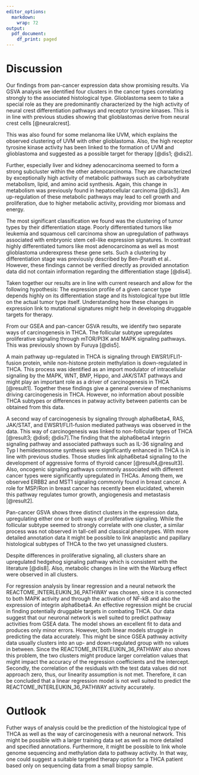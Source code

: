 ```yaml
---
editor_options:
  markdown:
    wrap: 72
output:
  pdf_document:
    df_print: paged
---
```


# Discussion

Our findings from pan-cancer expression data show promising results. Via GSVA analysis we identified four clusters in the cancer types correlating strongly to the associated histological type. Glioblastoma seem to take a special role as they are predominantly characterized by the high activity of neural crest differentiation pathways and receptor tyrosine kinases. This is in line with previous studies showing that glioblastomas derive from neural crest cells [@neuralcrest].

This was also found for some melanoma like UVM, which explains the observed clustering of UVM with other glioblastoma. Also, the high receptor tyrosine kinase activity has been linked to the formation of UVM and glioblastoma and suggested as a possible target for therapy [@dis1; @dis2].

Further, especially liver and kidney adenocarcinoma seemed to form a strong subcluster within the other adenocarcinoma. They are characterized by exceptionally high activity of metabolic pathways such as carbohydrate metabolism, lipid, and amino acid synthesis. Again, this change in metabolism was previously found in hepatocellular carcinoma [@dis3]. Am up-regulation of these metabolic pathways may lead to cell growth and proliferation, due to higher metabolic activity, providing mor biomass and energy. 

The most significant classification we found was the clustering of tumor types by their differentiation stage. Poorly differentiated tumors like leukemia and squamous cell carcinoma show an upregulation of pathways associated with embryonic stem cell-like expression signatures. In contrast highly differentiated tumors like most adenocarcinoma as well as most glioblastoma underexpress these gene sets. Such a clustering by differentiation stage was previously described by Ben-Porath et al.. However, these findings cannot be verified directly as provided annotation data did not contain information regarding the differentiation stage [@dis4].

Taken together our results are in line with current research and allow for the following hypothesis: The expression profile of a given cancer type depends highly on its differentiation stage and its histological type but little on the actual tumor type itself. Understanding how these changes in expression link to mutational signatures might help in developing druggable targets for therapy.



From our GSEA and pan-cancer GSVA results, we identify two separate ways of carcinogenesis in THCA. The follicular subtype upregulates proliferative signaling through mTOR/PI3K and MAPK signaling pathways. This was previously shown by Furuya \textit{et al} [@dis5].

A main pathway up-regulated in THCA is signaling through EWSR1/FLI1-fusion protein, while non-histone protein methylation is down-regulated in THCA. This process was identified as an import modulator of intracellular signaling by the MAPK, WNT, BMP, Hippo, and JAK/STAT pathways and might play an important role as a driver of carcinogenesis in THCA [@result1]. Together these findings give a general overview of mechanisms driving carcinogenesis in THCA. However, no information about possible THCA subtypes or differences in patway activity between patients can be obtained from this data.

A second way of carcinogenesis by signaling through alpha6beta4, RAS, JAK/STAT, and EWSR1/FLI1-fusion mediated pathways was observed in the data. This way of carcinogenesis was linked to non-follicular types of THCA [@result3; @dis6; @dis7].The finding that the alpha6beta4 integrin signaling pathway and associated pathways such as IL-36 signaling and Typ I hemidesmosome synthesis were significantly enhanced in THCA is in line with previous studies. Those studies link alpha6beta4 signaling to the development of aggressive forms of thyroid cancer [@result4,@result3]. Also, oncogenic signaling pathways commonly associated with different cancer types were significantly upregulated in THCAs. Among them, we observed ERBB2 and MST1 signaling commonly found in breast cancer. A role for MSP/Ron in breast cancer has recently been elucidated, wherein this pathway regulates tumor growth, angiogenesis and metastasis [@result2].

Pan-cancer GSVA shows three distinct clusters in the expression data, upregulating either one or both ways of proliferative signaling. While the follicular subtype seemed to strongly correlate with one cluster, a similar process was not observed in tall-cell and classical phenotypes. With more detailed annotation data it might be possible to link anaplastic and papillary histological subtypes of THCA to the two yet unassigned clusters.

Despite differences in proliferative signaling, all clusters share an upregulated hedgehog signaling pathway which is consistent with the literature [@dis8].
Also, metabolic changes in line with the Warburg effect were observed in all clusters.


For regression analysis by linear regression and a neural network the REACTOME_INTERLEUKIN_36_PATHWAY was chosen, since it is connected to both MAPK activity and through the activation of NF-kB and also the expression of integrin alpha6beta4. An effective regression might be crucial in finding potentially druggable targets in combating THCA. Our data suggest that our neuronal network is well suited to predict pathway activities from GSEA data. The model shows an excellent fit to data and produces only minor errors. However, both linear models struggle in predicting the data accurately. This might be since GSEA pathway activity data usually clusters into an up- and down-regulated group with no values in between. Since the REACTOME_INTERLEUKIN_36_PATHWAY also shows this problem, the two clusters might produce larger correlation values that might impact the accuracy of the regression coefficients and the intercept. Secondly, the correlation of the residuals with the test data values did not approach zero, thus, our linearity assumption is not met. Therefore, it can be concluded that a linear regression model is not well suited to predict the REACTOME_INTERLEUKIN_36_PATHWAY activity accurately.

# Outlook

Futher ways of analysis could be the prediction of the histological type of THCA as well as the way of carcinogenesis with a neuronal network. This might be possible with a larger training data set as well as more detailed and specified annotations. Furthermore, it might be possible to link whole genome sequencing and methylation data to pathway activity. In that way, one could suggest a suitable targeted therapy option for a THCA patient based only on sequencing data from a small biopsy sample.
